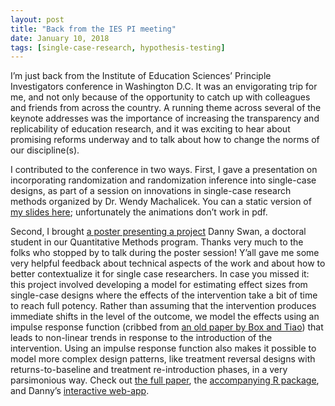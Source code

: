```yaml
---
layout: post
title: "Back from the IES PI meeting"
date: January 10, 2018
tags: [single-case-research, hypothesis-testing]
---
```


I'm just back from the Institute of Education Sciences' Principle Investigators conference in Washington D.C. It was an envigorating trip for me, and not only because of the opportunity to catch up with colleagues and friends from across the country. A running theme across several of the keynote addresses was the importance of increasing the transparency and replicability of education research, and it was exciting to hear about promising reforms underway and to talk about how to change the norms of our discipline(s). 

I contributed to the conference in two ways. First, I gave a presentation on incorporating randomization and randomization inference into single-case designs, as part of a session on innovations in single-case research methods organized by Dr. Wendy Machalicek. You can a static version of [my slides here]({{ site.url}}/files/Randomization-inference-for-SCED-2018-01-10.pdf); unfortunately the animations don't work in pdf. 

Second, I brought [a poster presenting a project]({{ site.url}}/files/Gradual-effects-model-poster-IES-2018-01-10.pdf) Danny Swan, a doctoral student in our Quantitative Methods program. Thanks very much to the folks who stopped by to talk during the poster session! Y'all gave me some very helpful feedback about technical aspects of the work and about how to better contextualize it for single case researchers. In case you missed it: this project involved developing a model for estimating effect sizes from single-case designs where the effects of the intervention take a bit of time to reach full potency. Rather than assuming that the intervention produces immediate shifts in the level of the outcome, we model the effects using an impulse response function (cribbed from [an old paper by Box and Tiao](http://www.jstor.org/stable/2285379)) that leads to non-linear trends in response to the introduction of the intervention. Using an impulse response function also makes it possible to model more complex design patterns, like treatment reversal designs with returns-to-baseline and treatment re-introduction phases, in a very parsimonious way. Check out [the full paper](https://osf.io/gaxrv/), the [accompanying R package](https://github.com/jepusto/SingleCaseES), and Danny's [interactive web-app](https://jepusto.shinyapps.io/gem-scd/).
